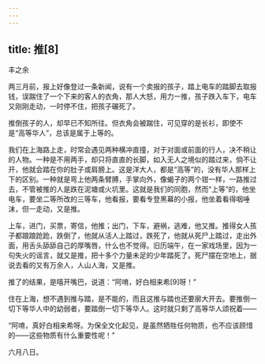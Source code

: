```yaml
---
---
---
```

title: 推[8]
---




丰之余

两三月前，报上好像登过一条新闻，说有一个卖报的孩子，踏上电车的踏脚去取报钱，误踹住了一个下来的客人的衣角，那人大怒，用力一推，孩子跌入车下，电车又刚刚走动，一时停不住，把孩子碾死了。

推倒孩子的人，却早已不知所往。但衣角会被踹住，可见穿的是长衫，即使不是“高等华人”，总该是属于上等的。

我们在上海路上走，时常会遇见两种横冲直撞，对于对面或前面的行人，决不稍让的人物。一种是不用两手，却只将直直的长脚，如入无人之境似的踏过来，倘不让开，他就会踏在你的肚子或肩膀上。这是洋大人，都是“高等”的，没有华人那样上下的区别。一种就是弯上他两条臂膊，手掌向外，像蝎子的两个钳一样，一路推过去，不管被推的人是跌在泥塘或火坑里。这就是我们的同胞，然而“上等”的，他坐电车，要坐二等所改的三等车，他看报，要看专登黑幕的小报，他坐着看得咽唾沫，但一走动，又是推。

上车，进门，买票，寄信，他推；出门，下车，避祸，逃难，他又推。推得女人孩子都踉踉跄跄，跌倒了，他就从活人上踏过，跌死了，他就从死尸上踏过，走出外面，用舌头舔舔自己的厚嘴唇，什么也不觉得。旧历端午，在一家戏场里，因为一句失火的谣言，就又是推，把十多个力量未足的少年踏死了。死尸摆在空地上，据说去看的又有万余人，人山人海，又是推。

推了的结果，是嘻开嘴巴，说道：“阿唷，好白相来希[9]呀！”

住在上海，想不遇到推与踏，是不能的，而且这推与踏也还要廓大开去。要推倒一切下等华人中的幼弱者，要踏倒一切下等华人。这时就只剩了高等华人颂祝着——

“阿唷，真好白相来希呀。为保全文化起见，是虽然牺牲任何物质，也不应该顾惜的——这些物质有什么重要性呢！”

六月八日。